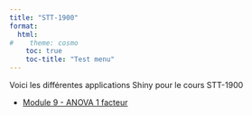 ```yaml
---
title: "STT-1900"
format:
  html:
#    theme: cosmo
    toc: true
    toc-title: "Test menu"
---
```


Voici les différentes applications Shiny pour le cours STT-1900

- [Module 9 - ANOVA 1 facteur](../apps/ANOVA.qmd)